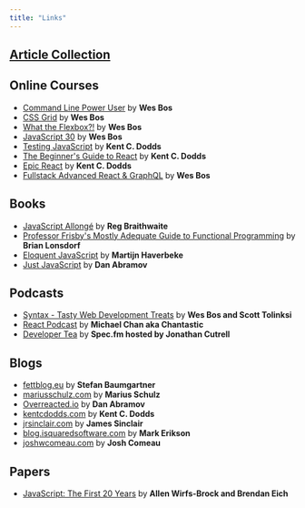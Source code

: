 ```yaml
---
title: "Links"
---
```


## [Article Collection](/links/articles)

## Online Courses

- [Command Line Power User](https://commandlinepoweruser.com/) by **Wes Bos**
- [CSS Grid](https://cssgrid.io/) by **Wes Bos**
- [What the Flexbox?!](https://flexbox.io/) by **Wes Bos**
- [JavaScript 30](https://javascript30.com/) by **Wes Bos**
- [Testing JavaScript](https://testingjavascript.com/) by **Kent C. Dodds**
- [The Beginner's Guide to React](https://egghead.io/courses/the-beginner-s-guide-to-react) by **Kent C. Dodds**
- [Epic React](https://epicreact.dev/) by **Kent C. Dodds**
- [Fullstack Advanced React & GraphQL](https://advancedreact.com/) by **Wes Bos**

## Books

- [JavaScript Allongé](https://leanpub.com/javascriptallongesix/read) by **Reg Braithwaite**
- [Professor Frisby's Mostly Adequate Guide to Functional Programming](https://github.com/MostlyAdequate/mostly-adequate-guide) by **Brian Lonsdorf**
- [Eloquent JavaScript](https://eloquentjavascript.net/) by **Martijn Haverbeke**
- [Just JavaScript](https://justjavascript.com/) by **Dan Abramov**

## Podcasts

- [Syntax - Tasty Web Development Treats](https://syntax.fm/) by **Wes Bos and Scott Tolinksi**
- [React Podcast](https://reactpodcast.simplecast.com/) by **Michael Chan aka Chantastic**
- [Developer Tea](https://spec.fm/podcasts/developer-tea) by **Spec.fm hosted by Jonathan Cutrell**

## Blogs

- [fettblog.eu](https://fettblog.eu/) by **Stefan Baumgartner**
- [mariusschulz.com](https://mariusschulz.com/) by **Marius Schulz**
- [Overreacted.io](https://overreacted.io) by **Dan Abramov**
- [kentcdodds.com](https://kentcdodds.com/) by **Kent C. Dodds**
- [jrsinclair.com](https://jrsinclair.com/) by **James Sinclair**
- [blog.isquaredsoftware.com](https://blog.isquaredsoftware.com/) by **Mark Erikson**
- [joshwcomeau.com](https://joshwcomeau.com/) by **Josh Comeau**

## Papers

- [JavaScript: The First 20 Years](https://doi.org/10.1145/3386327) by **Allen Wirfs-Brock and Brendan Eich**
